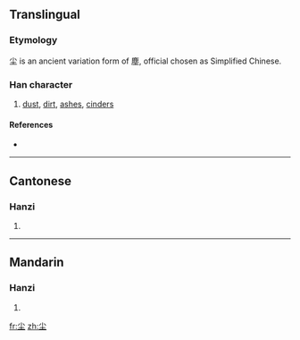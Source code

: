 {{also|塵}}
==Translingual==

===Etymology===
尘 is an ancient variation form of 塵, official chosen as Simplified Chinese.

===Han character===
{{Han char|rn=42|rad=小|as=03|sn=6|four=|canj=火土 (FG), X火土 (XFG)}}

# [[dust]], [[dirt]], [[ashes]], [[cinders]]

====References====
* {{Han ref|kx=0297.060|dkj=07484|dj=0591.080|hdz=10419.050|uh=5C18|ud=23576}}

----

==Cantonese==

===Hanzi===
{{yue-hanzi|jyut=|y=chan4|tra=塵}}

# {{defn|Cantonese|sort=小03}}

----

==Mandarin==

===Hanzi===
{{cmn-hanzi|tra=塵|pin=[[chén]] ([[chen2]])|wg=ch'en<sup>2</sup>}}

# {{defn|Mandarin|sort=小03}}

[[fr:尘]]
[[zh:尘]]